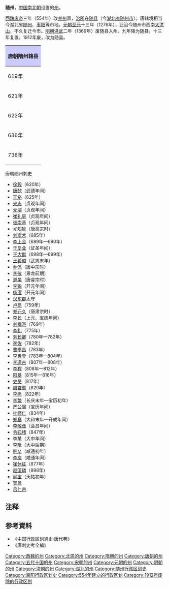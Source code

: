 '''随州'''，[[中国|中国]][[南北朝|南北朝]]设置的[[州|州]]。

[[西魏废帝|西魏废帝]]三年（554年）改[[并州|并州]]置，[[治所|治所]]在[[随县|随县]]（今[[湖北省|湖北省]][[随州市|随州市]]）。唐辖境相当今湖北省[[随州市|随州]]、[[枣阳市|枣阳]]等市地。[[元朝|元朝]][[至元_(忽必烈)|至元]]十三年（1276年），迁治今随州市西南[[大洪山|大洪山]]，不久复迁今市。[[明朝|明朝]][[洪武|洪武]]二年（1369年）废随县入州。九年降为随县。十三年复置。1912年废，改为随县。

{| align=center class="wikitable" style="width:600px; text-align:center"
|-
!colspan="2" style="background:#ccccff"|'''唐朝隋州辖县'''
|-
|619年||[[随县|随县]]、[[光化县|光化县]]、[[安贵县|安贵县]]、[[顺义县|顺义县]]、[[平林县|平林县]]
|-
|621年||[[随县|随县]]、[[光化县|光化县]]、[[顺义县|顺义县]]、[[平林县|平林县]]（废除[[安贵县|安贵县]]）
|-
|622年||[[随县|随县]]、[[光化县|光化县]]（废除[[顺义县|顺义县]]、[[平林县|平林县]]）
|-
|636年||[[随县|随县]]、[[光化县|光化县]]（[[枣阳县|枣阳县]]来属）
|-
|738年||[[随县|随县]]、[[光化县|光化县]]、[[枣阳县|枣阳县]]（增设[[唐城县|唐城县]]<ref>今[[湖北省|湖北省]][[随州市|随州市]][[唐县镇|唐县镇]]</ref>）
|}

;唐朝随州刺史
*[[徐毅|徐毅]]（620年）
*[[唐懿|唐懿]]（武德年间）
*[[王裕|王裕]]（625年）
*[[来志|来志]]（贞观年间）
*[[元濬|元濬]]（贞观年间）
*[[崔礼庭|崔礼庭]]（贞观年间）
*[[张崇基|张崇基]]（贞观年间）
*[[尤知钦|尤知钦]]（唐高宗时）
*[[刘崇术|刘崇术]]（685年）
*[[李上金|李上金]]（689年—690年）
*[[于复业|于复业]]（证圣年间）
*[[于大猷|于大猷]]（698年—699年）
*[[王希俊|王希俊]]（武周末年）
*[[乔侃|乔侃]]（唐中宗时）
*[[李敬|李敬]]（景龙前期）
*[[源杲|源杲]]（唐睿宗时）
*[[李锐|李锐]]（开元年间）
*[[杨濯|杨濯]]（开元年间）
*[[汉东郡|汉东郡]]太守
*[[卢昂|卢昂]]（759年）
*[[郑元久|郑元久]]（唐肃宗时）
*[[李长|李长]]（上元、宝应年间）
*[[刘福游|刘福游]]（769年）
*[[李礼|李礼]]（775年）
*[[刘长卿|刘长卿]]（780年—782年）
*[[李佐|李佐]]（782年）
*[[曹季昌|曹季昌]]（783年）
*[[李惠登|李惠登]]（783年—804年）
*[[李道古|李道古]]（807年—808年）
*[[李程|李程]]（808年—812年）
*[[阳旻|阳旻]]（815年—816年）
*[[史旻|史旻]]（817年）
*[[周君巢|周君巢]]（820年）
*[[李愿|李愿]]（822年）
*[[李繁|李繁]]（长庆末年—宝历初年）
*[[严公弼|严公弼]]（宝历年间）
*[[杜师仁|杜师仁]]（834年）
*[[郑襄|郑襄]]（大和末年—开成年间）
*[[李敬彝|李敬彝]]（会昌年间）
*[[令狐绪|令狐绪]]（847年）
*李某（大中年间）
*[[李毗|李毗]]（大中后期）
*[[韩乂|韩乂]]（咸通初年）
*[[李庾|李庾]]（咸通年间）
*[[崔休征|崔休征]]（877年）
*[[赵匡璘|赵匡璘]]（898年）
*[[阎宝|阎宝]]（天祐初年）
*[[窦昱|窦昱]]
*[[吕仁宗|吕仁宗]]

== 注释 ==
{{reflist}}
== 参考資料 ==
* 《[[中国行政区划通史|中国行政区划通史]]·唐代卷》
* 《唐刺史考全编》
{{五代行政區劃|nocat}}
{{北宋行政区划|nocat}}
{{南宋行政区划|nocat}}

[[Category:西魏的州|Category:西魏的州]]
[[Category:北周的州|Category:北周的州]]
[[Category:隋朝的州|Category:隋朝的州]]
[[Category:唐朝的州|Category:唐朝的州]]
[[Category:五代十国的州|Category:五代十国的州]]
[[Category:宋朝的州|Category:宋朝的州]]
[[Category:元朝的州|Category:元朝的州]]
[[Category:明朝的州|Category:明朝的州]]
[[Category:清朝的州|Category:清朝的州]]
[[Category:湖北的州|Category:湖北的州]]
[[Category:随州行政区划史|Category:随州行政区划史]]
[[Category:襄阳行政区划史|Category:襄阳行政区划史]]
[[Category:554年建立的行政区划|Category:554年建立的行政区划]]
[[Category:1912年废除的行政区划|Category:1912年废除的行政区划]]